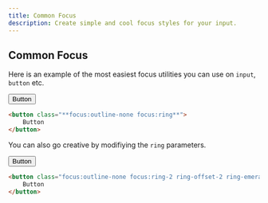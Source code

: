 ```yaml
---
title: Common Focus
description: Create simple and cool focus styles for your input.
---
```


## Common Focus

Here is an example of the most easiest focus utilities you can use on `input`, `button` etc.

<button className="px-3 py-1.5 bg-gradient-to-br from-rose-300 to-red-500 rounded-md text-white focus:outline-none ring">
    Button
</button>

```html
<button class="**focus:outline-none focus:ring**">
    Button
</button>
```

You can also go creative by modifiying the `ring` parameters.

<button class="px-3 py-1.5 bg-gradient-to-br from-emerald-400 to-sky-500 rounded-md text-white focus:outline-none ring-2 ring-offset-2 ring-emerald-400">
    Button
</button>

```html
<button class="focus:outline-none focus:ring-2 ring-offset-2 ring-emerald-400">
    Button
</button>
```